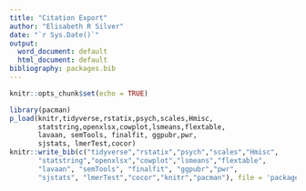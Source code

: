 ```yaml
---
title: "Citation Export"
author: "Elisabeth R Silver"
date: "`r Sys.Date()`"
output:
  word_document: default
  html_document: default
bibliography: packages.bib
---
```


```r
knitr::opts_chunk$set(echo = TRUE)
```

```r
library(pacman)
p_load(knitr,tidyverse,rstatix,psych,scales,Hmisc,
       statstring,openxlsx,cowplot,lsmeans,flextable,
       lavaan, semTools, finalfit, ggpubr,pwr,
       sjstats, lmerTest,cocor)
knitr::write_bib(c("tidyverse","rstatix","psych","scales","Hmisc",
       "statstring","openxlsx","cowplot","lsmeans","flextable",
       "lavaan", "semTools", "finalfit", "ggpubr","pwr",
       "sjstats", "lmerTest","cocor","knitr","pacman"), file = 'packages.bib')

```

